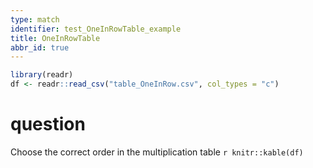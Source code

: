 ---
type: match
identifier: test_OneInRowTable_example
title: OneInRowTable
abbr_id: true
---

```{r setup, echo=FALSE, warning=FALSE}
library(readr)
df <- readr::read_csv("table_OneInRow.csv", col_types = "c")

```
# question
Choose the correct order in the multiplication table
`r knitr::kable(df)`

